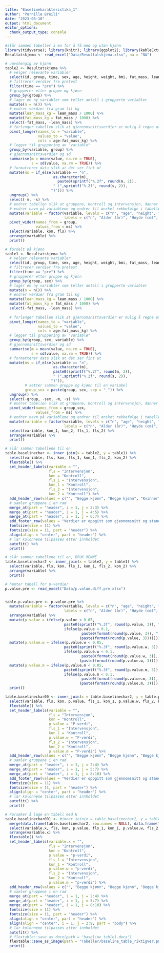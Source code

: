 ```yaml
---
title: "Baselinekarakteristika_1"
author: "Pernille Breili"
date: "2023-03-10"
output: html_document
editor_options: 
  chunk_output_type: console
---
```


```r
#slår sammen tabeller i en for å få med og uten kjønn
library(tidyverse); library(knitr); library(ggplot2); library(kableExtra); library(readxl); library(dplyr); library(flextable); library(knitr)
Resultatskjema <- read_excel("Data/Resultatskjema.xlsx", na = "NA")

# uavnhengig av kjønn
table2 <- Resultatskjema %>%
  # velger relevante variabler
  select(id, group, time, sex, age, height, weight, bmi, fat_mass, lean_mass, sys, dia, vat_mass, wc, `s-triglyserider`, `s-hdl`, `s-ldl`, `s-glukose`, pwv, handgrip, vo2max_ml_min_kg_6x5, `1rm_newton`, phys_act) %>%
  # filtrerer verdier fra pretest
  filter(time == "pre") %>%
  # grupperer etter gruppe og kjønn
  group_by(group) %>%
  # lager en ny variabler som teller antall i grupperte variabler
  mutate(n = n()) %>%
  # endrer verdier fra gram til kg
  mutate(lean_mass_kg = lean_mass / 1000) %>%
  mutate(fat_mass_kg = fat_mass / 1000) %>%
  select(-fat_mass, -lean_mass) %>%
  # forlenger tabellen slik at gjennomsnittsverdier er mulig å regne ut
  pivot_longer(names_to = "variable",
               values_to = "value",
               cols = age:fat_mass_kg) %>%
  # legger til gruppering av "variable"
  group_by(variable, group) %>%
  # gjennomsnittsverdier og sd
  summarise(m = mean(value, na.rm = TRUE),
            s = sd(value, na.rm = TRUE)) %>%
  # formatterer data slik at det ser fint ut
  mutate(ms = if_else(variable == "n",
                      as.character(m),
                        paste0(sprintf("%.2f", round(m, 2)),
                      " (",sprintf("%.2f", round(s, 2)),
                     ")"))) %>%
  ungroup() %>%
  select(-m, -s) %>%
  # endrer tabellen slik at gruppene, kontroll og intervensjon, danner en rad
  # endrer navn på variablene og endrer til ønsket rekkefølge i tabellen
  mutate(variable = factor(variable, levels = c("n", "age", "height", "weight", "bmi", "fat_mass_kg", "lean_mass_kg", "sys", "dia", "vat_mass", "wc", "s-triglyserider", "s-hdl", "s-ldl", "s-glukose", "pwv", "vo2max_ml_min_kg_6x5", "handgrip", "1rm_newton", "phys_act"),
                           labels = c("n", "Alder (år)", "Høyde (cm)", "Vekt (kg)", "BMI (kg/m2)", "Fettmasse (kg)", "Mager masse (kg)", "Systolisk blodtrykk (mmHg)", "Diastolisk blodtrykk (mmHg)", "Visceralt fett (g)", "Midjeomkrets (cm)", "Triglyserider (mmol/l)", "HDL-kolesterol (mmol/l)", "LDL-kolesterol (mmol/l)", "Glukose (mmol/l)", "Pulsbølgehastighet (m/s)", "VO2maks (ml/min/kg)", "Gripestyrke (kg)", "Benstyrke 1RM (kg)", "Aktivitetsnivå (kcal/uke)"))) %>%
  pivot_wider(names_from = group,
              values_from = ms) %>%
  select(variable, kon, fls) %>%
  arrange(variable) %>%
  print()

# fordelt på kjønn
table1 <- Resultatskjema %>%
  # velger relevante variabler
  select(id, group, time, sex, age, height, weight, bmi, fat_mass, lean_mass, sys, dia, vat_mass, wc, `s-triglyserider`, `s-hdl`, `s-ldl`, `s-glukose`, pwv, handgrip, vo2max_ml_min_kg_6x5, `1rm_newton`, phys_act) %>%
  # filtrerer verdier fra pretest
  filter(time == "pre") %>%
  # grupperer etter gruppe og kjønn
  group_by(group, sex) %>%
  # lager en ny variabler som teller antall i grupperte variabler
  mutate(n = n()) %>%
  # endrer verdier fra gram til kg
  mutate(lean_mass_kg = lean_mass / 1000) %>%
  mutate(fat_mass_kg = fat_mass / 1000) %>%
  select(-fat_mass, -lean_mass) %>%
  
  # forlenger tabellen slik at gjennomsnittsverdier er mulig å regne ut
  pivot_longer(names_to = "variable",
               values_to = "value",
               cols = age:fat_mass_kg) %>%
  # legger til gruppering av "variable"
  group_by(group, sex, variable) %>%
  # gjennomsnittsverdier og sd
  summarise(m = mean(value, na.rm = TRUE),
            s = sd(value, na.rm = TRUE)) %>%
  # formatterer data slik at det ser fint ut
  mutate(ms = if_else(variable == "n",
                      as.character(m),
                      paste0(sprintf("%.2f", round(m, 2)),
                      " (",sprintf("%.2f", round(s, 2)),
                     ")")), 
         # setter sammen gruppe og kjønn til en variabel
         group_sex = paste(group, sex, sep = "_")) %>%
  ungroup() %>%
  select(-group, -sex, -m, -s) %>%
  # endrer tabellen slik at gruppene, kontroll og intervensjon, danner en rad
  pivot_wider(names_from = group_sex,
              values_from = ms) %>%
  # endrer navn på variablene og endrer til ønsket rekkefølge i tabellen
  mutate(variable = factor(variable, levels = c("n", "age", "height", "weight", "bmi", "fat_mass_kg", "lean_mass_kg", "sys", "dia", "vat_mass", "wc", "s-triglyserider", "s-hdl", "s-ldl", "s-glukose", "pwv", "vo2max_ml_min_kg_6x5", "handgrip", "1rm_newton", "phys_act"),
                           labels = c("n", "Alder (år)", "Høyde (cm)", "Vekt (kg)", "BMI (kg/m2)", "Fettmasse (kg)", "Mager masse (kg)", "Systolisk blodtrykk (mmHg)", "Diastolisk blodtrykk (mmHg)", "Visceralt fett (g)", "Midjeomkrets (cm)", "Triglyserider (mmol/l)", "HDL-kolesterol (mmol/l)", "LDL-kolesterol (mmol/l)", "Glukose (mmol/l)", "Pulsbølgehastighet (m/s)", "VO2maks (ml/min/kg)", "Gripestyrke (kg)", "Benstyrke 1RM (kg)", "Aktivitetsnivå (kcal/uke)"))) %>%
  select(variable, kon_1, kon_2, fls_1, fls_2) %>%
  arrange(variable) %>%
  print()

# slår sammen tabellene til en
table.baselinechar <- inner_join(x = table2, y = table1) %>%
  select(variable, fls, kon, fls_1, kon_1, fls_2, kon_2) %>%
  flextable() %>%
  set_header_labels(variable = "",
                    fls = "Intervensjon",
                    kon = "Kontroll",
                    fls_1 = "Intervensjon",
                    kon_1 = "Kontroll",
                    fls_2 = "Intervensjon",
                    kon_2 = "Kontroll") %>%
  add_header_row(values = c("", "Begge kjønn", "Begge kjønn", "Kvinner", "Kvinner", "Menn", "Menn")) %>%
  # samler gruppene i en rad
  merge_at(part = "header", i = 1, j = 2:3) %>%
  merge_at(part = "header", i = 1, j = 4:5) %>%
  merge_at(part = "header", i = 1, j = 6:7) %>%
  add_footer_row(values = "Verdier er oppgitt som gjennomsnitt og standardavvik (SD)", colwidths = 7) %>%
  fontsize(size = 11) %>%
  fontsize(size = 11, part = "header") %>%
  align(align = "center", part = "header") %>%
  # lar kolonnene tilpasses etter innholdet 
  autofit() %>%
  print()

# slår sammen tabellene til en, BRUK DENNE
table.baselinechar2 <- inner_join(x = table2, y = table1) %>%
  select(variable, fls, kon, fls_1, kon_1, fls_2, kon_2) %>%
  arrange(variable) %>%
  print()

# henter tabell for p-verdier 
p.value.pre <- read_excel("Data/p.value.diff.pre.xlsx")


table.p.value.pre <- p.value.pre %>%
  mutate(variable = factor(variable, levels = c("n", "age", "height", "total_mass", "bmi", "fat_mass", "lean_mass", "sys", "dia", "vat", "wc", "triglyserider", "hdl", "ldl", "glukose", "pwv", "vo2max", "handgrip", "rm", "act"),
                           labels = c("n", "Alder (år)", "Høyde (cm)", "Vekt (kg)", "BMI (kg/m2)", "Fettmasse (kg)", "Mager masse (kg)", "Systolisk blodtrykk (mmHg)", "Diastolisk blodtrykk (mmHg)", "Visceralt fett (g)", "Midjeomkrets (cm)", "Triglyserider (mmol/l)", "HDL-kolesterol (mmol/l)", "LDL-kolesterol (mmol/l)", "Glukose (mmol/l)", "Pulsbølgehastighet (m/s)", "VO2maks (ml/min/kg)", "Gripestyrke (kg)", "Benstyrke 1RM (kg)", "Aktivitetsnivå (kcal/uke)"))) %>%
  arrange(variable) %>%
  mutate(p.value = ifelse(p.value < 0.05,
                           paste0(sprintf("%.3f", round(p.value, 3)), " *"),
                           ifelse(p.value < 0.1,
                                   paste0(format(round(p.value, 3)), " ¶"),
                                  (paste(format(round(p.value, 3))))))) %>%
  mutate(p.value.w = ifelse(p.value.w < 0.05,
                           paste0(sprintf("%.3f", round(p.value.w, 3)), " *"),
                           ifelse(p.value.w < 0.1,
                                   paste0(format(round(p.value.w, 3)), " ¶"),
                                  (paste(format(round(p.value.w, 3))))))) %>%
  mutate(p.value.m = ifelse(p.value.m < 0.05,
                           paste0(sprintf("%.3f", round(p.value.m, 3)), " *"),
                           ifelse(p.value.m < 0.1,
                                   paste0(format(round(p.value.m, 3)), " ¶"),
                                  (paste(format(round(p.value.m, 3))))))) %>%
  print()

table.baselinechar00 <- inner_join(x = table.baselinechar2, y = table.p.value.pre) %>%
  select(variable, fls, kon, p.value, fls_1, kon_1, p.value.w, fls_2, kon_2, p.value.m) %>%
  flextable() %>%
  set_header_labels(variable = "",
                    fls = "Intervensjon",
                    kon = "Kontroll",
                    p.value = "P-verdi",
                    fls_1 = "Intervensjon",
                    kon_1 = "Kontroll",
                    p.value.w = "P-verdi",
                    fls_2 = "Intervensjon",
                    kon_2 = "Kontroll",
                    p.value.m = "P-verdi") %>%
  add_header_row(values = c("", "Begge kjønn", "Begge kjønn", "Begge kjønn", "Kvinner", "Kvinner", "Kvinner", "Menn", "Menn", "Menn")) %>%
  # samler gruppene i en rad
  merge_at(part = "header", i = 1, j = 2:4) %>% 
  merge_at(part = "header", i = 1, j = 5:7) %>%
  merge_at(part = "header", i = 1, j = 8:10) %>%
  add_footer_row(values = "Verdier er oppgitt som gjennomsnitt og standardavvik (SD). * P < 0.05; ¶ P < 0.1 ", colwidths = 10) %>%
  fontsize(size = 11) %>%
  fontsize(size = 11, part = "header") %>%
  align(align = "center", part = "header") %>%
  # lar kolonnene tilpasses etter innholdet 
  autofit() %>%
  print()

# Forsøker å lage en tabell med N
table.baselinechar001 <- #inner_join(x = table.baselinechar2, y = table.p.value.pre) %>%
  merge(data.frame(table.baselinechar2, row.names = NULL), data.frame(table.p.value.pre, row.names = NULL), by = 0, all = TRUE) [-1] %>%
  select(variable.x, fls, kon, p.value, fls_1, kon_1, p.value.w, fls_2, kon_2, p.value.m) %>%
  arrange(variable.x) %>%
  flextable() %>%
  set_header_labels(variable.x = "",
                    fls = "Intervensjon",
                    kon = "Kontroll",
                    p.value = "p-verdi",
                    fls_1 = "Intervensjon",
                    kon_1 = "Kontroll",
                    p.value.w = "p-verdi",
                    fls_2 = "Intervensjon",
                    kon_2 = "Kontroll",
                    p.value.m = "p-verdi") %>%
  add_header_row(values = c("", "Begge kjønn", "Begge kjønn", "Begge kjønn", "Kvinner", "Kvinner", "Kvinner", "Menn", "Menn", "Menn")) %>%
  # samler gruppene i en rad
  merge_at(part = "header", i = 1, j = 2:4) %>%
  merge_at(part = "header", i = 1, j = 5:7) %>%
  merge_at(part = "header", i = 1, j = 8:10) %>%
  fontsize(size = 11) %>%
  fontsize(size = 11, part = "header") %>%
  align(align = "center", part = "header") %>%
  align(align = "center", i = 1, j = 2:9, part = "body") %>%
  # lar kolonnene tilpasses etter innholdet 
  autofit() %>%
  # flextable::save_as_docx(path = "baseline_table1.docx")
  flextable::save_as_image(path = "Tabeller/baseline_table_riktigver.png")
  print()


```


